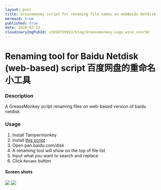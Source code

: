 ```yaml
---
layout: post
title: Greasemoney script for renaming file names on webBaidu Netdisk 
mermaid: true
published: true
date: 2020-03-23
cloudinaryImgPubId: v1650759953/blog/Greasemonkey-Logo.wine_vnsr5m
---
```

# Renaming tool for Baidu Netdisk (web-based) script 百度网盘的重命名小工具

### Description
A GreaseMonkey script renaming files on web-based version of baidu netdisk



### Usage
1. Install Tampermonkey
1. Install [this script](https://greasyfork.org/en/scripts/398489-baidu-netdisk-rename)
1. Open pan.baidu.com/disk
1. A renaming tool will show on the top of file list
1. Input what you want to search and replace
1. Click `Rename` button


#### Screen shots
[![](https://github.com/neotan/baidu-netdisk-rename/blob/master/baidu-netdisk-rename1.png?raw=true)](https://github.com/neotan/baidu-netdisk-rename/blob/master/baidu-netdisk-rename1.png?raw=true)
[![](https://github.com/neotan/baidu-netdisk-rename/blob/master/baidu-netdisk-rename2.png?raw=true)](https://github.com/neotan/baidu-netdisk-rename/blob/master/baidu-netdisk-rename2.png?raw=true)
